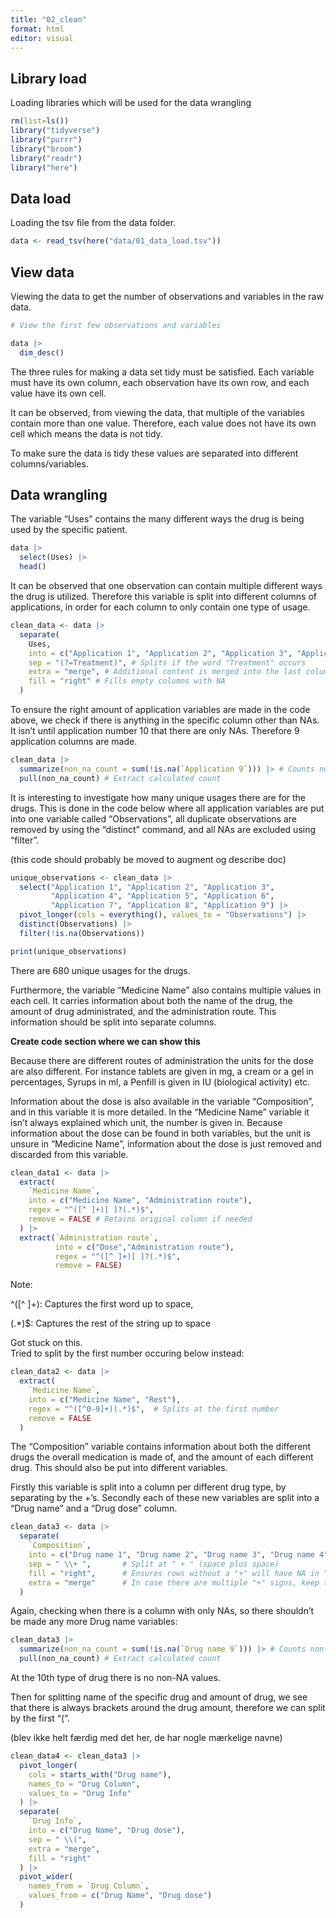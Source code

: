 ```yaml
---
title: "02_clean"
format: html
editor: visual
---
```


## Library load

Loading libraries which will be used for the data wrangling

```r
rm(list=ls())
library("tidyverse")
library("purrr")
library("broom")
library("readr")
library("here")
```

## Data load

Loading the tsv file from the data folder.

```r
data <- read_tsv(here("data/01_data_load.tsv"))
```

## View data

Viewing the data to get the number of observations and variables in the raw data.

```r
# View the first few observations and variables

data |>
  dim_desc()


```

The three rules for making a data set tidy must be satisfied. Each variable must have its own column, each observation have its own row, and each value have its own cell.

It can be observed, from viewing the data, that multiple of the variables contain more than one value. Therefore, each value does not have its own cell which means the data is not tidy.

To make sure the data is tidy these values are separated into different columns/variables.

## Data wrangling

The variable "Uses" contains the many different ways the drug is being used by the specific patient.

```r
data |>
  select(Uses) |>
  head()
```

It can be observed that one observation can contain multiple different ways the drug is utilized. Therefore this variable is split into different columns of applications, in order for each column to only contain one type of usage.

```r
clean_data <- data |>
  separate(
    Uses,
    into = c("Application 1", "Application 2", "Application 3", "Application 4", "Application 5", "Application 6", "Application 7", "Application 8", "Application 9"), 
    sep = "(?=Treatment)", # Splits if the word "Treatment" occurs
    extra = "merge", # Additional content is merged into the last column 
    fill = "right" # Fills empty columns with NA
  )

```

To ensure the right amount of application variables are made in the code above, we check if there is anything in the specific column other than NAs.\
It isn't until application number 10 that there are only NAs. Therefore 9 application columns are made.

```r
clean_data |>
  summarize(non_na_count = sum(!is.na(`Application 9`))) |> # Counts non-NA columns
  pull(non_na_count) # Extract calculated count
```

It is interesting to investigate how many unique usages there are for the drugs. This is done in the code below where all application variables are put into one variable called "Observations", all duplicate observations are removed by using the "distinct" command, and all NAs are excluded using "filter".

(this code should probably be moved to augment og describe doc)

```r
unique_observations <- clean_data |>
  select("Application 1", "Application 2", "Application 3", 
         "Application 4", "Application 5", "Application 6", 
         "Application 7", "Application 8", "Application 9") |>
  pivot_longer(cols = everything(), values_to = "Observations") |>
  distinct(Observations) |>
  filter(!is.na(Observations))

print(unique_observations)
```

There are 680 unique usages for the drugs.\

Furthermore, the variable "Medicine Name" also contains multiple values in each cell. It carries information about both the name of the drug, the amount of drug administrated, and the administration route. This information should be split into separate columns.

**Create code section where we can show this**

Because there are different routes of administration the units for the dose are also different. For instance tablets are given in mg, a cream or a gel in percentages, Syrups in ml, a Penfill is given in IU (biological activity) etc.

Information about the dose is also available in the variable "Composition", and in this variable it is more detailed. In the "Medicine Name" variable it isn't always explained which unit, the number is given in. Because information about the dose can be found in both variables, but the unit is unsure in "Medicine Name", information about the dose is just removed and discarded from this variable.

```r
clean_data1 <- data |>
  extract(
    `Medicine Name`, 
    into = c("Medicine Name", "Administration route"),
    regex = "^([^ ]+)[ ]?(.*)$", 
    remove = FALSE # Retains original column if needed
  ) |>
  extract(`Administration route`,
          into = c("Dose","Administration route"),
          regex = "^([^ ]+)[ ]?(.*)$",
          remove = FALSE)


```

Note:

\^(\[\^ \]+): Captures the first word up to space,

(.\*)\$: Captures the rest of the string up to space

Got stuck on this.\
Tried to split by the first number occuring below instead:

```r
clean_data2 <- data |>
  extract(
    `Medicine Name`, 
    into = c("Medicine Name", "Rest"),
    regex = "^([^0-9]+)(.*)$",  # Splits at the first number
    remove = FALSE
  )
```

The "Composition" variable contains information about both the different drugs the overall medication is made of, and the amount of each different drug. This should also be put into different variables.

Firstly this variable is split into a column per different drug type, by separating by the +'s. Secondly each of these new variables are split into a "Drug name" and a "Drug dose" column.

```r
clean_data3 <- data |>
  separate(
    `Composition`, 
    into = c("Drug name 1", "Drug name 2", "Drug name 3", "Drug name 4", "Drug name 5", "Drug name 6", "Drug name 7", "Drug name 8", "Drug name 9"), 
    sep = " \\+ ",       # Split at " + " (space plus space)
    fill = "right",      # Ensures rows without a "+" will have NA in "Drug name 2"
    extra = "merge"      # In case there are multiple "+" signs, keep the rest in "Drug name 2"
  )
```

Again, checking when there is a column with only NAs, so there shouldn't be made any more Drug name variables:

```r
clean_data3 |>
  summarize(non_na_count = sum(!is.na(`Drug name 9`))) |> # Counts non-NA columns
  pull(non_na_count) # Extract calculated count
```

At the 10th type of drug there is no non-NA values.

Then for splitting name of the specific drug and amount of drug, we see that there is always brackets around the drug amount, therefore we can split by the first "(".

(blev ikke helt færdig med det her, de har nogle mærkelige navne)

```r
clean_data4 <- clean_data3 |>
  pivot_longer(
    cols = starts_with("Drug name"),         
    names_to = "Drug Column",               
    values_to = "Drug Info"                 
  ) |>
  separate(
    `Drug Info`, 
    into = c("Drug Name", "Drug dose"),  
    sep = " \\(",  
    extra = "merge", 
    fill = "right"                        
  ) |>
  pivot_wider(
    names_from = `Drug Column`,         
    values_from = c("Drug Name", "Drug dose")
  )

```
